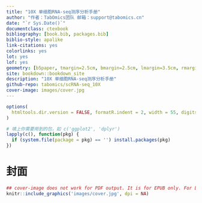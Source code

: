 ```yaml
--- 
title: "10X 单细胞RNA-seq测序分析手册"
author: "作者：TabOmics团队 邮箱：support@tabomics.cn"
date: "`r Sys.Date()`"
documentclass: ctexbook
bibliography: [book.bib, packages.bib]
biblio-style: apalike
link-citations: yes
colorlinks: yes
lot: yes
lof: yes
geometry: [b5paper, tmargin=2.5cm, bmargin=2.5cm, lmargin=3.5cm, rmargin=2.5cm]
site: bookdown::bookdown_site
description: "10X 单细胞RNA-seq测序分析手册"
github-repo: tabomics/scRNA-seq_10X 
cover-image: images/cover.jpg
---
```


```r
options(
  htmltools.dir.version = FALSE, formatR.indent = 2, width = 55, digits = 4
)

# 填上你需要用到的包，如 c('ggplot2', 'dplyr')
lapply(c(), function(pkg) {
  if (system.file(package = pkg) == '') install.packages(pkg)
})
```


# 封面 {-}

```r
## cover-image does not work for PDF output. It is for EPUB only. For LaTeX/PDF output, you have to insert your cover image by yourself. (BTW, I don't know how.)
knitr::include_graphics('images/cover.jpg', dpi = NA)
```


